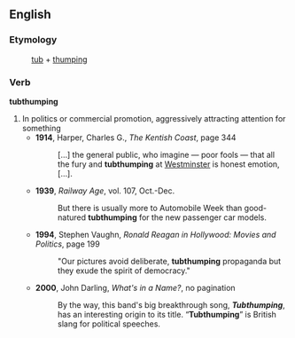 ==English==

===Etymology===
: [[tub]] + [[thumping]]

===Verb===
'''tubthumping'''

{{present participle of|tubthump}}

# In politics or commercial promotion, aggressively attracting attention for something
#* '''1914''', Harper, Charles G., ''The Kentish Coast'', page 344
#*: […] the general public, who imagine — poor fools — that all the fury and '''tubthumping''' at [[Westminster]] is honest emotion, […].
#* '''1939''', ''Railway Age'', vol. 107, Oct.-Dec.
#*: But there is usually more to Automobile Week than good-natured '''tubthumping''' for the new passenger car models.
#* '''1994''', Stephen Vaughn, ''Ronald Reagan in Hollywood: Movies and Politics'', page 199
#*: "Our pictures avoid deliberate, '''tubthumping''' propaganda but they exude the spirit of democracy."
#* '''2000''', John Darling, ''What's in a Name?'', no pagination
#*: By the way, this band's big breakthrough song, '''''Tubthumping''''', has an interesting origin to its title. “'''Tubthumping'''” is British slang for political speeches.